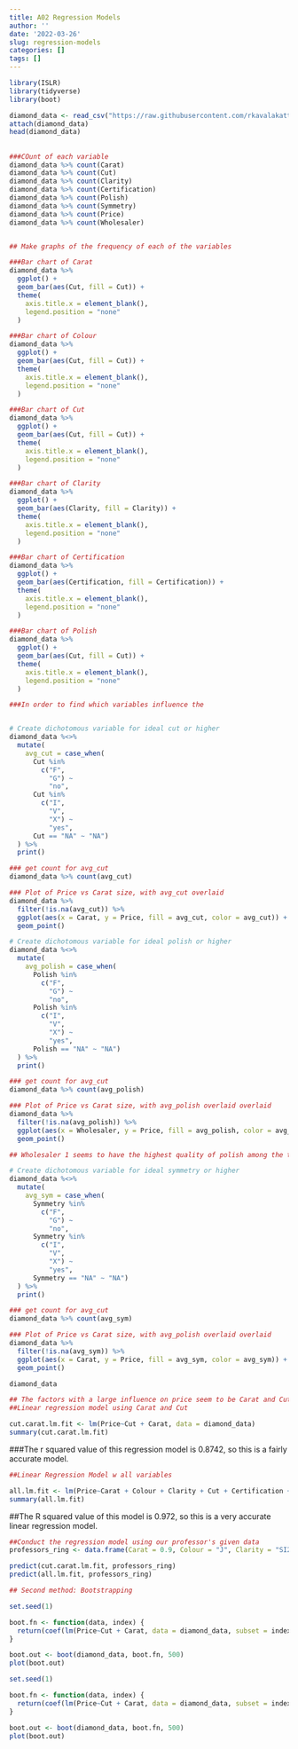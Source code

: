 ```yaml
---
title: A02 Regression Models
author: ''
date: '2022-03-26'
slug: regression-models
categories: []
tags: []
---
```

```r
library(ISLR)
library(tidyverse)
library(boot)

diamond_data <- read_csv("https://raw.githubusercontent.com/rkavalakatt/website_delete/main/content/post/2022-03-26-regression-models/Professor_Proposes_Data.csv")
attach(diamond_data)
head(diamond_data)
```
##
```r
###COunt of each variable
diamond_data %>% count(Carat)
diamond_data %>% count(Cut)
diamond_data %>% count(Clarity)
diamond_data %>% count(Certification)
diamond_data %>% count(Polish)
diamond_data %>% count(Symmetry)
diamond_data %>% count(Price)
diamond_data %>% count(Wholesaler)


## Make graphs of the frequency of each of the variables

###Bar chart of Carat
diamond_data %>%
  ggplot() +
  geom_bar(aes(Cut, fill = Cut)) +
  theme(
    axis.title.x = element_blank(),
    legend.position = "none"
  )

###Bar chart of Colour
diamond_data %>%
  ggplot() +
  geom_bar(aes(Cut, fill = Cut)) +
  theme(
    axis.title.x = element_blank(),
    legend.position = "none"
  )

###Bar chart of Cut
diamond_data %>%
  ggplot() +
  geom_bar(aes(Cut, fill = Cut)) +
  theme(
    axis.title.x = element_blank(),
    legend.position = "none"
  )

###Bar chart of Clarity
diamond_data %>%
  ggplot() +
  geom_bar(aes(Clarity, fill = Clarity)) +
  theme(
    axis.title.x = element_blank(),
    legend.position = "none"
  )

###Bar chart of Certification
diamond_data %>%
  ggplot() +
  geom_bar(aes(Certification, fill = Certification)) +
  theme(
    axis.title.x = element_blank(),
    legend.position = "none"
  )

###Bar chart of Polish
diamond_data %>%
  ggplot() +
  geom_bar(aes(Cut, fill = Cut)) +
  theme(
    axis.title.x = element_blank(),
    legend.position = "none"
  )


```


```r
###In order to find which variables influence the 



```

```r
# Create dichotomous variable for ideal cut or higher
diamond_data %<>%
  mutate(
    avg_cut = case_when(
      Cut %in%
        c("F",
          "G") ~
          "no",
      Cut %in%
        c("I",
          "V",
          "X") ~
          "yes",
      Cut == "NA" ~ "NA")
  ) %>%
  print()

### get count for avg_cut
diamond_data %>% count(avg_cut)

### Plot of Price vs Carat size, with avg_cut overlaid
diamond_data %>%
  filter(!is.na(avg_cut)) %>%
  ggplot(aes(x = Carat, y = Price, fill = avg_cut, color = avg_cut)) + 
  geom_point()
```

```r
# Create dichotomous variable for ideal polish or higher
diamond_data %<>%
  mutate(
    avg_polish = case_when(
      Polish %in%
        c("F",
          "G") ~
          "no",
      Polish %in%
        c("I",
          "V",
          "X") ~
          "yes",
      Polish == "NA" ~ "NA")
  ) %>%
  print()

### get count for avg_cut
diamond_data %>% count(avg_polish)

### Plot of Price vs Carat size, with avg_polish overlaid overlaid
diamond_data %>%
  filter(!is.na(avg_polish)) %>%
  ggplot(aes(x = Wholesaler, y = Price, fill = avg_polish, color = avg_polish)) + 
  geom_point()

## Wholesaler 1 seems to have the highest quality of polish among the three sellers.
```
```r
# Create dichotomous variable for ideal symmetry or higher
diamond_data %<>%
  mutate(
    avg_sym = case_when(
      Symmetry %in%
        c("F",
          "G") ~
          "no",
      Symmetry %in%
        c("I",
          "V",
          "X") ~
          "yes",
      Symmetry == "NA" ~ "NA")
  ) %>%
  print()

### get count for avg_cut
diamond_data %>% count(avg_sym)

### Plot of Price vs Carat size, with avg_polish overlaid overlaid
diamond_data %>%
  filter(!is.na(avg_sym)) %>%
  ggplot(aes(x = Carat, y = Price, fill = avg_sym, color = avg_sym)) + 
  geom_point()
```
```r
diamond_data
```

```r
## The factors with a large influence on price seem to be Carat and Cut
##Linear regression model using Carat and Cut

cut.carat.lm.fit <- lm(Price~Cut + Carat, data = diamond_data)
summary(cut.carat.lm.fit)
```
###The r squared value of this regression model is 0.8742, so this is a fairly accurate model.
```r
##Linear Regression Model w all variables

all.lm.fit <- lm(Price~Carat + Colour + Clarity + Cut + Certification + Polish + Symmetry, data = diamond_data)
summary(all.lm.fit)
```
##The R squared value of this model is 0.972, so this is a very accurate linear regression model.
```r
##Conduct the regression model using our professor's given data
professors_ring <- data.frame(Carat = 0.9, Colour = "J", Clarity = "SI2", Cut = "V", Certification = "GIA", Polish = "G", Symmetry = "V")

predict(cut.carat.lm.fit, professors_ring)
predict(all.lm.fit, professors_ring)
```
```r
## Second method: Bootstrapping

set.seed(1)

boot.fn <- function(data, index) {
  return(coef(lm(Price~Cut + Carat, data = diamond_data, subset = index)))
}

boot.out <- boot(diamond_data, boot.fn, 500)
plot(boot.out)
```
```r

set.seed(1)

boot.fn <- function(data, index) {
  return(coef(lm(Price~Cut + Carat, data = diamond_data, subset = index)))
}

boot.out <- boot(diamond_data, boot.fn, 500)
plot(boot.out)
```


